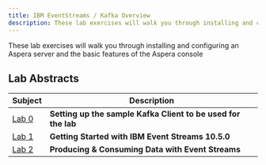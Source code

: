 ```yaml
---
title: IBM EventStreams / Kafka Overview
description: These lab exercises will walk you through installing and configuring an Aspera server and the basic features of the Aspera console
---
```


<PageDescription>

These lab exercises will walk you through installing and configuring an Aspera server and the basic features of the Aspera console

</PageDescription>

## Lab Abstracts

|  Subject                            | Description                                            |                                                               
|-------------------------|------------------------------------------------------------------------------------------------------------|
| [Lab 0](/es-labs/lab-0/)       | **Setting up the sample Kafka Client to be used for the lab**
| [Lab 1](/es-labs/lab-1/)       | **Getting Started with IBM Event Streams 10.5.0**
| [Lab 2](/es-labs/lab-2/)       | **Producing & Consuming Data with Event Streams**
